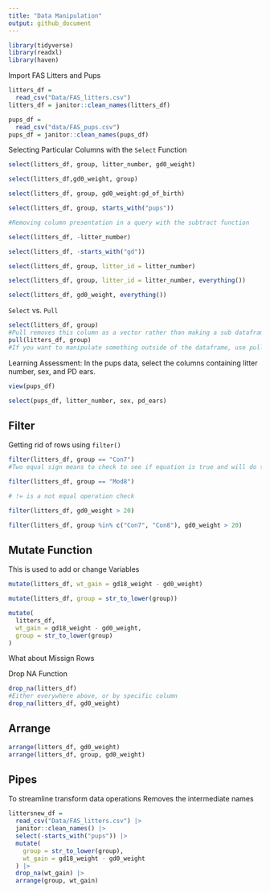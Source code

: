 ```yaml
---
title: "Data Manipulation"
output: github_document
---
```


```r
library(tidyverse)
library(readxl)
library(haven)
```

Import FAS Litters and Pups 

```r
litters_df =
  read_csv("Data/FAS_litters.csv")
litters_df = janitor::clean_names(litters_df)

pups_df =
  read_csv("data/FAS_pups.csv")
pups_df = janitor::clean_names(pups_df)

```

Selecting Particular Columns with the `Select` Function

```r
select(litters_df, group, litter_number, gd0_weight)

select(litters_df,gd0_weight, group)

select(litters_df, group, gd0_weight:gd_of_birth)

select(litters_df, group, starts_with("pups"))

#Removing column presentation in a query with the subtract function 

select(litters_df, -litter_number)

select(litters_df, -starts_with("gd"))

select(litters_df, group, litter_id = litter_number)

select(litters_df, group, litter_id = litter_number, everything())

select(litters_df, gd0_weight, everything())

```


`Select` vs. `Pull`
```r
select(litters_df, group)
#Pull removes this column as a vector rather than making a sub dataframe like the select function
pull(litters_df, group) 
#If you want to manipulate something outside of the dataframe, use pull
```

Learning Assessment: In the pups data, select the columns containing litter number, sex, and PD ears.

```r
view(pups_df)

select(pups_df, litter_number, sex, pd_ears)

```

## Filter 
Getting rid of rows using `filter()`

```r
filter(litters_df, group == "Con7")
#Two equal sign means to check to see if equation is true and will do the operation whenever it is true

filter(litters_df, group == "Mod8")

# != is a not equal operation check

filter(litters_df, gd0_weight > 20)

filter(litters_df, group %in% c("Con7", "Con8"), gd0_weight > 20)

```




## Mutate Function
This is used to add or change Variables

```r
mutate(litters_df, wt_gain = gd18_weight - gd0_weight)

mutate(litters_df, group = str_to_lower(group))

mutate(
  litters_df,
  wt_gain = gd18_weight - gd0_weight,
  group = str_to_lower(group)
)

```

What about Missign Rows

Drop NA Function

```r
drop_na(litters_df)
#Either everywhere above, or by specific column
drop_na(litters_df, gd0_weight)
```


## Arrange 

```r

arrange(litters_df, gd0_weight)
arrange(litters_df, group, gd0_weight)
```

## Pipes 
To streamline transform data operations
Removes the intermediate names

```r
littersnew_df = 
  read_csv("Data/FAS_litters.csv") |> 
  janitor::clean_names() |> 
  select(-starts_with("pups")) |> 
  mutate(
    group = str_to_lower(group),
    wt_gain = gd18_weight - gd0_weight
  ) |> 
  drop_na(wt_gain) |> 
  arrange(group, wt_gain)

```


